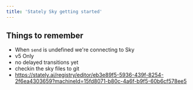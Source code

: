 ```yaml
---
title: 'Stately Sky getting started'
---
```


## Things to remember

- When `send` is undefined we're connecting to Sky
- v5 Only
- no delayed transitions yet
- checkin the sky files to git
- https://stately.ai/registry/editor/eb3e89f5-5936-439f-8254-2f6ea4303659?machineId=15fd8071-b80c-4a6f-b9f5-60b6cf578ee5
